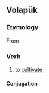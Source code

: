 ==Volapük==

===Etymology===
From {{compound|vo|be-|feil|-ön|t1=causative prefix|t2=[[tilth]]|t3=infinitive marker}}

===Verb===
{{head|vo|verb}}

# to [[cultivate]]

====Conjugation====
{{vo-conj}}